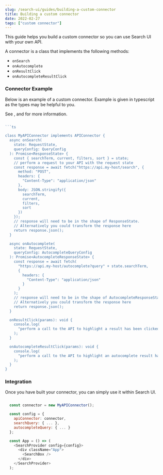 ```yaml
---
slug: /search-ui/guides/building-a-custom-connector
title: Building a custom connector
date: 2022-02-27
tags: ["custom connector"]
---
```


This guide helps you build a custom connector so you can use Search UI with your own API.

A connector is a class that implements the following methods:

- `onSearch`
- `onAutocomplete`
- `onResultClick`
- `onAutocompleteResultClick`

### Connector Example

Below is an example of a custom connector. Example is given in typescript as the types may be helpful to you.

See <DocLink slug="/search-ui/api/core/state" section="request-state" text="Request State"/>, <DocLink slug="/search-ui/api/core/state" section="response-state" text="Response State"/> and <DocLink slug="/search-ui/api/core/configuration" section="search-query-queryconfig" text="Search Query Config"/> for more information.

````typescript

```ts

class MyAPIConnector implements APIConnector {
  async onSearch(
    state: RequestState,
    queryConfig: QueryConfig
  ): Promise<ResponseState> {
    const { searchTerm, current, filters, sort } = state;
    // perform a request to your API with the request state
    const response = await fetch("https://api.my-host/search", {
      method: "POST",
      headers: {
        "Content-Type": "application/json"
      },
      body: JSON.stringify({
        searchTerm,
        current,
        filters,
        sort
      })
    });
    // response will need to be in the shape of ResponseState.
    // Alternatively you could transform the response here
    return response.json();
  }

  async onAutocomplete(
    state: RequestState,
    queryConfig: AutocompleteQueryConfig
  ): Promise<AutocompleteResponseState> {
    const response = await fetch(
      "https://api.my-host/autocomplete?query" + state.searchTerm,
      {
        headers: {
          "Content-Type": "application/json"
        }
      }
    );
    // response will need to be in the shape of AutocompleteResponseState.
    // Alternatively you could transform the response here
    return response.json();
  }

  onResultClick(params): void {
    console.log(
      "perform a call to the API to highlight a result has been clicked"
    );
  }

  onAutocompleteResultClick(params): void {
    console.log(
      "perform a call to the API to highlight an autocomplete result has been clicked"
    );
  }
}
````

### Integration

Once you have built your connector, you can simply use it within Search UI.

```js

  const connector = new MyAPIConnector();

  const config = {
    apiConnector: connector,
    searchQuery: { ... },
    autocompleteQuery: { ... }
  };

  const App = () => (
    <SearchProvider config={config}>
      <div className="App">
        <SearchBox />
      </div>
    </SearchProvider>
  );

```

